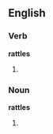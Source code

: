 ==English==
===Verb===
'''rattles'''
# {{third-person singular of|[[rattle]]}}

===Noun===
'''rattles'''
# {{plural of|[[rattle]]}}